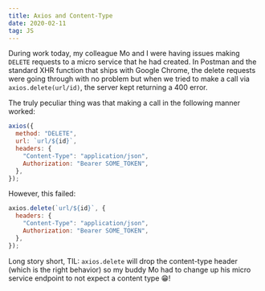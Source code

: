 ```yaml
---
title: Axios and Content-Type
date: 2020-02-11
tag: JS
---
```



During work today, my colleague Mo and I were having issues making `DELETE` requests to a
micro service that he had created. In Postman and the standard XHR function that ships with
Google Chrome, the delete requests were going through with no problem but when we tried to make a call
via `axios.delete(url/id)`, the server kept returning a 400 error.

The truly peculiar thing was that making a call in the following manner worked:

```js
axios({
  method: "DELETE",
  url: `url/${id}`,
  headers: {
    "Content-Type": "application/json",
    Authorization: "Bearer SOME_TOKEN",
  },
});
```

However, this failed:

```js
axios.delete(`url/${id}`, {
  headers: {
    "Content-Type": "application/json",
    Authorization: "Bearer SOME_TOKEN",
  },
});
```

Long story short, TIL: `axios.delete` will drop the content-type header (which is the right behavior) so
my buddy Mo had to change up his micro service endpoint to not expect a content type 😁!
